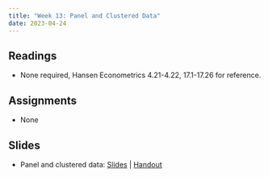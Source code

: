 ```yaml
---
title: "Week 13: Panel and Clustered Data"
date: 2023-04-24
---
```



## Readings 

- None required, Hansen Econometrics 4.21-4.22, 17.1-17.26 for reference. 

## Assignments

- None 


## Slides

- Panel and clustered data: [Slides](/files/slides/14_clustering_panel.pdf) | [Handout](/files/slides/14_clustering_panel_handout.pdf)

